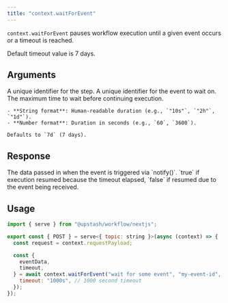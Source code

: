 ```yaml
---
title: "context.waitForEvent"
---
```


`context.waitForEvent` pauses workflow execution until a given event occurs or a timeout is reached.

Default timeout value is 7 days.

## Arguments

<ParamField body="stepId" type="string" required>
    A unique identifier for the step.
</ParamField>

<ParamField body="eventId" type="string" required>
    A unique identifier for the event to wait on.
</ParamField>

<ParamField body="timeout" type="number|string">
    The maximum time to wait before continuing execution.

    - **String format**: Human‑readable duration (e.g., `"10s"`, `"2h"`, `"1d"`).
    - **Number format**: Duration in seconds (e.g., `60`, `3600`).

    Defaults to `7d` (7 days).
</ParamField>

## Response

<ResponseField name="eventData" type="string|object">
    The data passed in when the event is triggered via `notify()`.
</ResponseField>

<ResponseField name="timeout" type="boolean">
    `true` if execution resumed because the timeout elapsed,
    `false` if resumed due to the event being received.
</ResponseField>

## Usage

```javascript highlight={6-11}
import { serve } from "@upstash/workflow/nextjs";

export const { POST } = serve<{ topic: string }>(async (context) => {
  const request = context.requestPayload;

  const {
    eventData,
    timeout,
  } = await context.waitForEvent("wait for some event", "my-event-id", {
    timeout: "1000s", // 1000 second timeout
  });
});

```
